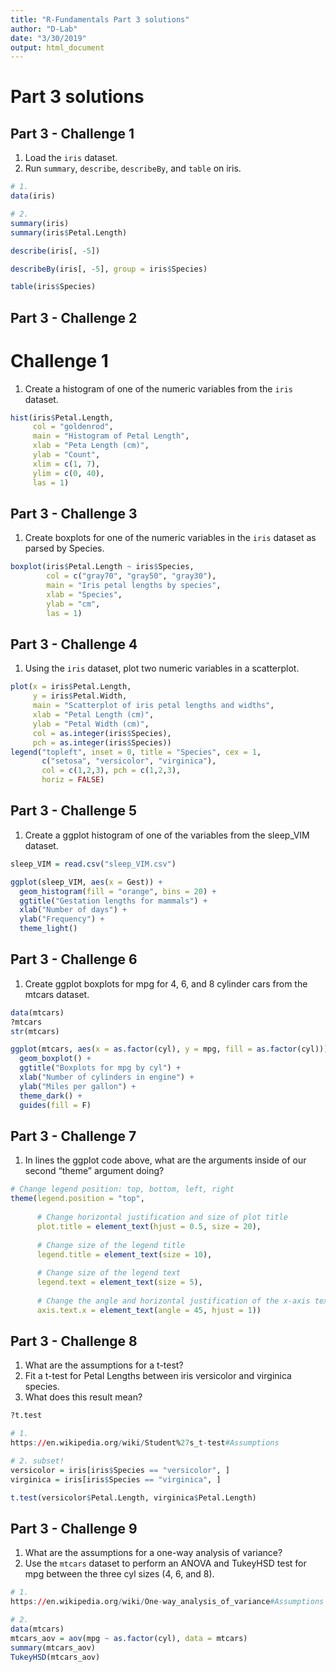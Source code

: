 ```yaml
---
title: "R-Fundamentals Part 3 solutions"
author: "D-Lab"
date: "3/30/2019"
output: html_document
---
```


# Part 3 solutions

## Part 3 - Challenge 1

1. Load the `iris` dataset.  
2. Run `summary`, `describe`, `describeBy`, and `table` on iris.  

```r
# 1. 
data(iris)

# 2. 
summary(iris)
summary(iris$Petal.Length)

describe(iris[, -5])

describeBy(iris[, -5], group = iris$Species)

table(iris$Species)
```

## Part 3 - Challenge 2

# **Challenge 1**
1. Create a histogram of one of the numeric variables from the `iris` dataset.  

```r
hist(iris$Petal.Length, 
     col = "goldenrod",
     main = "Histogram of Petal Length",
     xlab = "Peta Length (cm)",
     ylab = "Count", 
     xlim = c(1, 7),
     ylim = c(0, 40), 
     las = 1)
```

## Part 3 - Challenge 3

1. Create boxplots for one of the numeric variables in the `iris` dataset as parsed by Species.

```r
boxplot(iris$Petal.Length ~ iris$Species, 
        col = c("gray70", "gray50", "gray30"),
        main = "Iris petal lengths by species", 
        xlab = "Species",
        ylab = "cm",
        las = 1)
```

## Part 3 - Challenge 4

1. Using the `iris` dataset, plot two numeric variables in a scatterplot. 

```r
plot(x = iris$Petal.Length, 
     y = iris$Petal.Width, 
     main = "Scatterplot of iris petal lengths and widths",
     xlab = "Petal Length (cm)", 
     ylab = "Petal Width (cm)", 
     col = as.integer(iris$Species),
     pch = as.integer(iris$Species))
legend("topleft", inset = 0, title = "Species", cex = 1,
       c("setosa", "versicolor", "virginica"), 
       col = c(1,2,3), pch = c(1,2,3),
       horiz = FALSE)
```

## Part 3 - Challenge 5

1. Create a ggplot histogram of one of the variables from the sleep_VIM dataset. 

```r
sleep_VIM = read.csv("sleep_VIM.csv")

ggplot(sleep_VIM, aes(x = Gest)) + 
  geom_histogram(fill = "orange", bins = 20) + 
  ggtitle("Gestation lengths for mammals") + 
  xlab("Number of days") + 
  ylab("Frequency") + 
  theme_light()
```

## Part 3 - Challenge 6

1. Create ggplot boxplots for mpg for 4, 6, and 8 cylinder cars from the mtcars dataset.

```r
data(mtcars)
?mtcars
str(mtcars)

ggplot(mtcars, aes(x = as.factor(cyl), y = mpg, fill = as.factor(cyl))) + 
  geom_boxplot() + 
  ggtitle("Boxplots for mpg by cyl") + 
  xlab("Number of cylinders in engine") + 
  ylab("Miles per gallon") + 
  theme_dark() +  
  guides(fill = F)
```

## Part 3 - Challenge 7

1. In lines the ggplot code above, what are the arguments inside of our second "theme" argument doing?

```r
# Change legend position: top, bottom, left, right
theme(legend.position = "top",
      
      # Change horizontal justification and size of plot title
      plot.title = element_text(hjust = 0.5, size = 20),
      
      # Change size of the legend title
      legend.title = element_text(size = 10),
      
      # Change size of the legend text
      legend.text = element_text(size = 5),
      
      # Change the angle and horizontal justification of the x-axis text
      axis.text.x = element_text(angle = 45, hjust = 1)) 
```

## Part 3 - Challenge 8

1. What are the assumptions for a t-test?  
2. Fit a t-test for Petal Lengths between iris versicolor and virginica species.  
3. What does this result mean?  

```r
?t.test

# 1. 
https://en.wikipedia.org/wiki/Student%27s_t-test#Assumptions

# 2. subset! 
versicolor = iris[iris$Species == "versicolor", ]
virginica = iris[iris$Species == "virginica", ]

t.test(versicolor$Petal.Length, virginica$Petal.Length)
```

## Part 3 - Challenge 9

1. What are the assumptions for a one-way analysis of variance?  
2. Use the `mtcars` dataset to perform an ANOVA and TukeyHSD test for mpg between the three cyl sizes (4, 6, and 8). 

```r
# 1. 
https://en.wikipedia.org/wiki/One-way_analysis_of_variance#Assumptions

# 2. 
data(mtcars)
mtcars_aov = aov(mpg ~ as.factor(cyl), data = mtcars)
summary(mtcars_aov)
TukeyHSD(mtcars_aov)
```
